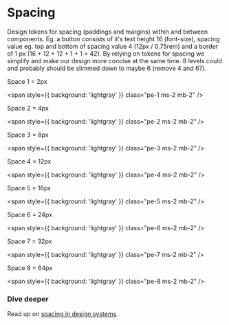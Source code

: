 
<Meta title="CSS/Spacing" />

# Spacing

Design tokens for spacing (paddings and margins) within and between components. Eg. a button consists of it's text height 16 (font-size), spacing value eg. top and bottom of spacing value 4 (12px / 0.75rem) and a border of 1 px (16 + 12 + 12 + 1 + 1 = 42). By relying on tokens for spacing we simplify and make our design more concise at the same time.
8 levels could and probably should be slimmed down to maybe 6 (remove 4 and 6?).

<div>Space 1 = 2px</div>

<span style={{ background: 'lightgray' }} class="pe-1 ms-2 mb-2" />

<div>Space 2 = 4px</div>

<span style={{ background: 'lightgray' }} class="pe-2 ms-2 mb-2" />

<div>Space 3 = 8px</div>

<span style={{ background: 'lightgray' }} class="pe-3 ms-2 mb-2" />

<div>Space 4 = 12px</div>

<span style={{ background: 'lightgray' }} class="pe-4 ms-2 mb-2" />

<div>Space 5 = 16px</div>

<span style={{ background: 'lightgray' }} class="pe-5 ms-2 mb-2" />

<div>Space 6 = 24px</div>

<span style={{ background: 'lightgray' }} class="pe-6 ms-2 mb-2" />

<div>Space 7 = 32px</div>

<span style={{ background: 'lightgray' }} class="pe-7 ms-2 mb-2" />

<div>Space 8 = 64px</div>

<span style={{ background: 'lightgray' }} class="pe-8 ms-2 mb-2" />

<h3>Dive deeper</h3>

Read up on [spacing in design systems](https://medium.com/eightshapes-llc/space-in-design-systems-188bcbae0d62).
